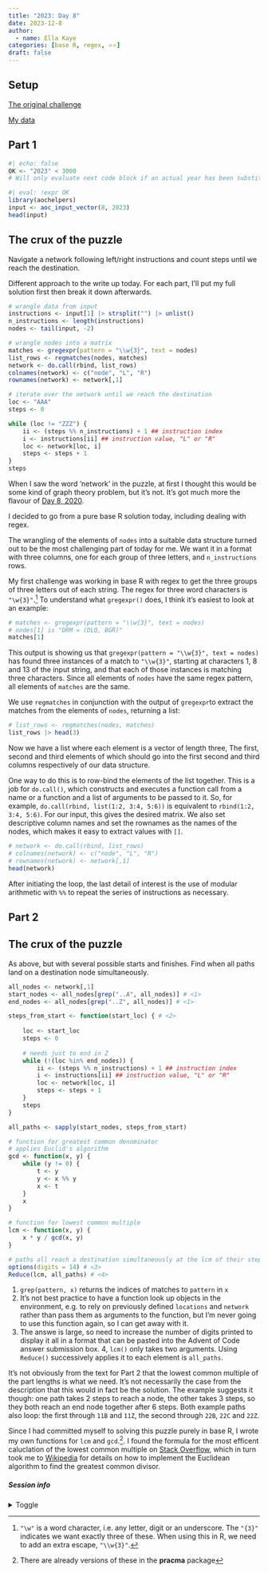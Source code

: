 ```yaml
---
title: "2023: Day 8"
date: 2023-12-8
author: 
  - name: Ella Kaye
categories: [base R, regex, ⭐⭐]
draft: false
---
```


## Setup

[The original challenge](https://adventofcode.com/2023/day/8)

[My data](input){target="_blank"}

## Part 1

```r
#| echo: false
OK <- "2023" < 3000
# Will only evaluate next code block if an actual year has been substituted for the placeholder.
```


```r
#| eval: !expr OK
library(aochelpers)
input <- aoc_input_vector(8, 2023)
head(input)
```

::: {.callout-note collapse="false" icon="false"}
## The crux of the puzzle
Navigate a network following left/right instructions and count steps until we reach the destination.
:::

Different approach to the write up today. 
For each part, I'll put my full solution first then break it down afterwards.

```r
# wrangle data from input
instructions <- input[1] |> strsplit("") |> unlist()
n_instructions <- length(instructions)
nodes <- tail(input, -2)

# wrangle nodes into a matrix
matches <- gregexpr(pattern = "\\w{3}", text = nodes)
list_rows <- regmatches(nodes, matches)
network <- do.call(rbind, list_rows)
colnames(network) <- c("node", "L", "R")
rownames(network) <- network[,1]

# iterate over the network until we reach the destination
loc <- "AAA"
steps <- 0

while (loc != "ZZZ") {
	ii <- (steps %% n_instructions) + 1 ## instruction index
	i <- instructions[ii] ## instruction value, "L" or "R"
	loc <- network[loc, i]
	steps <- steps + 1
}
steps
```

When I saw the word 'network' in the puzzle, 
at first I thought this would be some kind of graph theory problem, but it's not. 
It's got much more the flavour of [Day 8, 2020](../../../2020/day/8/index.qmd){target="_blank"}.

I decided to go from a pure base R solution today, 
including dealing with regex.

The wrangling of the elements of `nodes` into a suitable data structure turned out to be the most challenging part of today for me.
We want it in a format with three columns, one for each group of three letters, and `n_instructions` rows.

My first challenge was working in base R with regex to get the three groups of three letters out of each string.
The regex for three word characters is `"\w{3}"`.^[`"\w"` is a word character, i.e. any letter, digit or an underscore. The `"{3}"` indicates we want exactly three of these. When using this in R, we need to add an extra escape, `"\\w{3}"`.] To understand what `gregexpr()` does, I think it's easiest to look at an example:

```r
# matches <- gregexpr(pattern = "\\w{3}", text = nodes)
# nodes[1] is "DRM = (DLQ, BGR)"
matches[1]
```
This output is showing us that `gregexpr(pattern = "\\w{3}", text = nodes)` has found three instances of a match to `"\\w{3}"`, 
starting at characters 1, 8 and 13 of the input string,
and that each of those instances is matching three characters.
Since all elements of `nodes` have the same regex pattern, all elements of `matches` are the same. 

We use `regmatches` in conjunction with the output of `gregexpr`to extract the matches from the elements of `nodes`, returning a list:

```r
# list_rows <- regmatches(nodes, matches)
list_rows |> head(3)
```
Now we have a list where each element is a vector of length three,
The first, second and third elements of which should go into the first second and third columns respectively of our data structure.

One way to do this is to row-bind the elements of the list together.
This is a job for `do.call()`, which constructs and executes a function call from a name or a function and a list of arguments to be passed to it. So, for example, `do.call(rbind, list(1:2, 3:4, 5:6))` is equivalent to `rbind(1:2, 3:4, 5:6)`. 
For our input, this gives the desired matrix. 
We also set descriptive column names and set the rownames as the names of the nodes, which makes it easy to extract values with `[]`.

```r
# network <- do.call(rbind, list_rows)
# colnames(network) <- c("node", "L", "R")
# rownames(network) <- network[,1]
head(network)
```

After initiating the loop, the last detail of interest is the use of modular arithmetic with `%%` to repeat the series of instructions as necessary.

## Part 2

::: {.callout-note collapse="false" icon="false"}
## The crux of the puzzle
As above, but with several possible starts and finishes. Find when all paths land on a destination node simultaneously.
:::

```r
all_nodes <- network[,1]
start_nodes <- all_nodes[grep("..A", all_nodes)] # <1>
end_nodes <- all_nodes[grep("..Z", all_nodes)] # <1>

steps_from_start <- function(start_loc) { # <2>
	
	loc <- start_loc
	steps <- 0
	
	# needs just to end in Z
	while (!(loc %in% end_nodes)) {
		ii <- (steps %% n_instructions) + 1 ## instruction index
		i <- instructions[ii] ## instruction value, "L" or "R"
		loc <- network[loc, i]
		steps <- steps + 1
	}
	steps
}

all_paths <- sapply(start_nodes, steps_from_start)

# function for greatest common denominator
# applies Euclid's algorithm
gcd <- function(x, y) {
	while (y != 0) {
		t <- y
		y <- x %% y
		x <- t
	}
	x
}

# function for lowest common multiple
lcm <- function(x, y) {
	x * y / gcd(x, y)
}

# paths all reach a destination simultaneously at the lcm of their steps
options(digits = 14) # <3>
Reduce(lcm, all_paths) # <4>
```
1. `grep(pattern, x)` returns the indices of matches to `pattern` in `x`
2. It's not best practice to have a function look up objects in the environment, 
e.g. to rely on previously defined `locations` and `network` rather than pass them as arguments to the function, but I'm never going to use this function again, so I can get away with it.
3. The answe is large, so need to increase the number of digits printed to display it all in a format that can be pasted into the Advent of Code answer submission box.
4, `lcm()` only takes two arguments. Using `Reduce()` successively applies it to each element is `all_paths`.

It's not obviously from the text for Part 2 that the lowest common multiple of the part lengths is what we need. 
It's not necessarily the case from the description that this would in fact be the solution.
The example suggests it though: one path takes 2 steps to reach a node, the other takes 3 steps, so they both reach an end node together after 6 steps. 
Both example paths also loop: the first through `11B` and `11Z`, the second through `22B`, `22C` and `22Z`. 

Since I had committed myself to solving this puzzle purely in base R,
I wrote my own functions for `lcm` and `gcd`.^[There are already versions of these in the **pracma** package]. I found the formula for the most efficent caluclation of the lowest common multiple on [Stack Overflow](https://stackoverflow.com/questions/3154454/what-is-the-most-efficient-way-to-calculate-the-least-common-multiple-of-two-int), which in turn took me to [Wikipedia](https://en.wikipedia.org/wiki/Euclidean_algorithm) for details on how to implement the Euclidean algorithm to find the greatest common divisor.

##### Session info {.appendix}

<details><summary>Toggle</summary>

```r
#| echo: false
library(sessioninfo)
# save the session info as an object
pkg_session <- session_info(pkgs = "attached")

# get the quarto version
quarto_version <- system("quarto --version", intern = TRUE)

# inject the quarto info
pkg_session$platform$quarto <- paste(
  system("quarto --version", intern = TRUE), 
  "@", 
  quarto::quarto_path()
  )

# print it out
pkg_session
```

</details>





